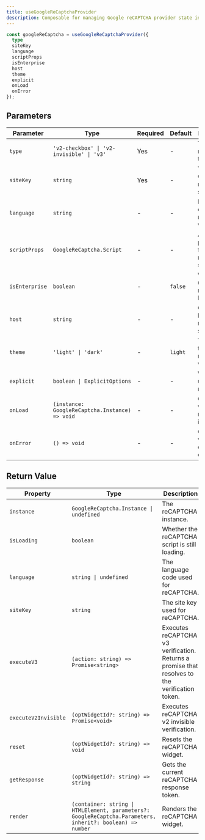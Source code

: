 ```yaml
---
title: useGoogleReCaptchaProvider
description: Composable for managing Google reCAPTCHA provider state in Vue applications
---
```


```ts
const googleReCaptcha = useGoogleReCaptchaProvider({
  type
  siteKey
  language
  scriptProps
  isEnterprise
  host
  theme
  explicit
  onLoad
  onError
});
```

## Parameters

| Parameter      | Type                                           | Required | Default | Description                                    |
| -------------- | ---------------------------------------------- | -------- | ------- | ---------------------------------------------- |
| `type`         | `'v2-checkbox' \| 'v2-invisible' \| 'v3'`      | Yes      | -       | The type of reCAPTCHA to use                   |
| `siteKey`      | `string`                                       | Yes      | -       | Your Google reCAPTCHA site key                 |
| `language`     | `string`                                       | -        | -       | Language code for the reCAPTCHA widget         |
| `scriptProps`  | `GoogleReCaptcha.Script`                       | -        | -       | Additional properties for the reCAPTCHA script |
| `isEnterprise` | `boolean`                                      | -        | `false` | Whether to use reCAPTCHA Enterprise            |
| `host`         | `string`                                       | -        | -       | Custom host for the reCAPTCHA script           |
| `theme`        | `'light' \| 'dark'`                            | -        | `light` | Theme of the reCAPTCHA widget                  |
| `explicit`     | `boolean \| ExplicitOptions`                   | -        | -       | Whether to use explicit rendering              |
| `onLoad`       | `(instance: GoogleReCaptcha.Instance) => void` | -        | -       | Callback when reCAPTCHA is loaded              |
| `onError`      | `() => void`                                   | -        | -       | Callback when an error occurs                  |

## Return Value

| Property             | Type                                                                                                       | Description                                                                                    |
| -------------------- | ---------------------------------------------------------------------------------------------------------- | ---------------------------------------------------------------------------------------------- |
| `instance`           | `GoogleReCaptcha.Instance \| undefined`                                                                    | The reCAPTCHA instance.                                                                        |
| `isLoading`          | `boolean`                                                                                                  | Whether the reCAPTCHA script is still loading.                                                 |
| `language`           | `string \| undefined`                                                                                      | The language code used for reCAPTCHA.                                                          |
| `siteKey`            | `string`                                                                                                   | The site key used for reCAPTCHA.                                                               |
| `executeV3`          | `(action: string) => Promise<string>`                                                                      | Executes reCAPTCHA v3 verification. Returns a promise that resolves to the verification token. |
| `executeV2Invisible` | `(optWidgetId?: string) => Promise<void>`                                                                  | Executes reCAPTCHA v2 invisible verification.                                                  |
| `reset`              | `(optWidgetId?: string) => void`                                                                           | Resets the reCAPTCHA widget.                                                                   |
| `getResponse`        | `(optWidgetId?: string) => string`                                                                         | Gets the current reCAPTCHA response token.                                                     |
| `render`             | `(container: string \| HTMLElement, parameters?: GoogleReCaptcha.Parameters, inherit?: boolean) => number` | Renders the reCAPTCHA widget.                                                                  |
